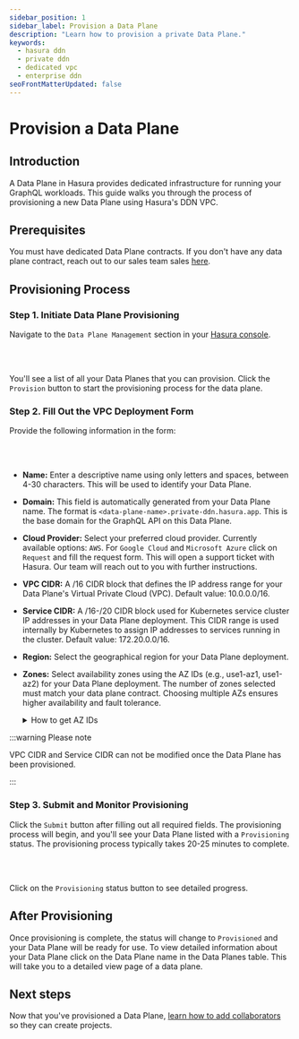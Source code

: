```yaml
---
sidebar_position: 1
sidebar_label: Provision a Data Plane
description: "Learn how to provision a private Data Plane."
keywords:
  - hasura ddn
  - private ddn
  - dedicated vpc
  - enterprise ddn
seoFrontMatterUpdated: false
---
```



# Provision a Data Plane

## Introduction

A Data Plane in Hasura provides dedicated infrastructure for running your GraphQL workloads. This guide walks you
through the process of provisioning a new Data Plane using Hasura's DDN VPC.

## Prerequisites

You must have dedicated Data Plane contracts. If you don't have any data plane contract, reach out to our sales team
sales [here](https://hasura.io/contact-us).

## Provisioning Process

### Step 1. Initiate Data Plane Provisioning

Navigate to the `Data Plane Management` section in your [Hasura console](https://console.hasura.io).

<Thumbnail src="/img/data-plane/data-plane-management.png" alt="Data Plane" width="1000px" />

<br></br>

You'll see a list of all your Data Planes that you can provision. Click the `Provision` button to start the provisioning
process for the data plane.

<Thumbnail src="/img/data-plane/pending-provision-data-planes.png" alt="Data Plane" width="1000px" />

### Step 2. Fill Out the VPC Deployment Form

Provide the following information in the form:

<Thumbnail src="/img/data-plane/vpc-form.png" alt="Data Plane" width="1000px" />

<br></br>

- **Name:** Enter a descriptive name using only letters and spaces, between 4-30 characters. This will be used to
  identify your Data Plane.
- **Domain:** This field is automatically generated from your Data Plane name. The format is
  `<data-plane-name>.private-ddn.hasura.app`. This is the base domain for the GraphQL API on this Data Plane.
- **Cloud Provider:** Select your preferred cloud provider. Currently available options: `AWS`. For `Google Cloud` and
  `Microsoft Azure` click on `Request` and fill the request form. This will open a support ticket with Hasura. Our team
  will reach out to you with further instructions.
- **VPC CIDR:** A /16 CIDR block that defines the IP address range for your Data Plane's Virtual Private Cloud (VPC).
  Default value: 10.0.0.0/16.
- **Service CIDR:** A /16-/20 CIDR block used for Kubernetes service cluster IP addresses in your Data Plane deployment.
  This CIDR range is used internally by Kubernetes to assign IP addresses to services running in the cluster. Default
  value: 172.20.0.0/16.
- **Region:** Select the geographical region for your Data Plane deployment.
- **Zones:** Select availability zones using the AZ IDs (e.g., use1-az1, use1-az2) for your Data Plane deployment. The
  number of zones selected must match your data plane contract. Choosing multiple AZs ensures higher availability and fault tolerance.

  <details>
  <summary>How to get AZ IDs</summary>

  AZ IDs are unique identifiers for Availability Zones within a region. You can obtain AZ IDs using either the AWS CLI or the AWS Console. Note that Availability Zone names (e.g., us-east-1a) may map to different physical locations for different AWS accounts, but AZ IDs remain consistent across accounts. For more information, see the [AWS documentation on working with AZ IDs](https://docs.aws.amazon.com/ram/latest/userguide/working-with-az-ids.html).

  1. Using AWS CLI:
     Run the following command, replacing `<region>` with your desired region:
     ```bash
     aws ec2 describe-availability-zones \
       --region <region> \
       --output table \
       --query "AvailabilityZones[?State=='available'] | [].{ZoneName: ZoneName, ZoneId: ZoneId}"
     ```

     For example, for the us-east-1 region, the output might look like this:
     ```
     -----------------------------
     | DescribeAvailabilityZones |
     +-----------+---------------+
     |  ZoneId   |   ZoneName    |
     +-----------+---------------+
     |  use1-az1 |  us-east-1a   |
     |  use1-az2 |  us-east-1b   |
     |  use1-az3 |  us-east-1c   |
     +-----------+---------------+
     ```

  2. Using AWS Console:
     - Log in to the AWS Console
     - Navigate to the EC2 service
     - Select your desired region from the top-right corner dropdown
     - On the EC2 Dashboard page, look for the "Service health" section
     - Under "Service health", you'll find a "Zones" subsection listing the Availability Zones with their corresponding Zone IDs

  <br/>

  Remember to select the AZ IDs that correspond to your chosen region. It's best to choose at least two AZs for high availability.
  </details>

:::warning Please note

VPC CIDR and Service CIDR can not be modified once the Data Plane has been provisioned.

:::

### Step 3. Submit and Monitor Provisioning

Click the `Submit` button after filling out all required fields. The provisioning process will begin, and you'll see
your Data Plane listed with a `Provisioning` status. The provisioning process typically takes 20-25 minutes to complete.

<Thumbnail src="/img/data-plane/data-plane-page.png" alt="Data Plane" width="1000px" />

<br></br>

Click on the `Provisioning` status button to see detailed progress.

<Thumbnail src="/img/data-plane/provisioning-status-modal.png" alt="Data Plane" width="100px" />

## After Provisioning

Once provisioning is complete, the status will change to `Provisioned` and your Data Plane will be ready for use. To
view detailed information about your Data Plane click on the Data Plane name in the Data Planes table. This will take
you to a detailed view page of a data plane.

<Thumbnail src="/img/data-plane/data-plane-detail.png" alt="Data Plane" width="1000px" />

## Next steps

Now that you've provisioned a Data Plane,
[learn how to add collaborators](/deployment/private-ddn/data-plane-collaboration.mdx) so they can create projects.
